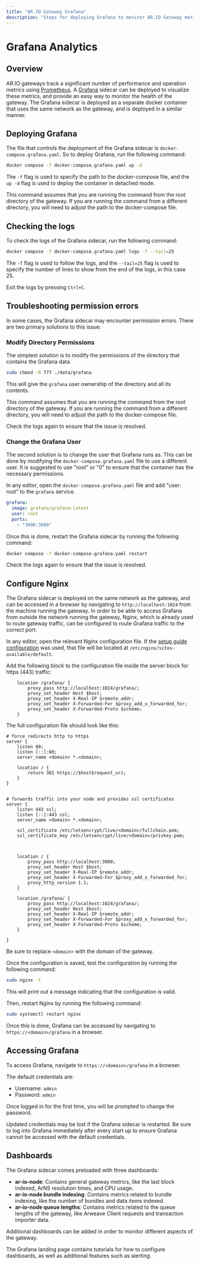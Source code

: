 ```yaml
---
title: "AR.IO Gateway Grafana"
description: "Steps for deploying Grafana to monitor AR.IO Gateway metrics."
---
```


# Grafana Analytics

## Overview

AR.IO gateways track a significant number of performance and operation metrics using [Prometheus](https://prometheus.io/).
A [Grafana](https://grafana.com/) sidecar can be deployed to visualize these metrics, and provide an easy way to monitor the health of the gateway.
The Grafana sidecar is deployed as a separate docker container that uses the same network as the gateway, and is deployed in a similar manner.

## Deploying Grafana

The file that controls the deployment of the Grafana sidecar is `docker-compose.grafana.yaml`. So to deploy Grafana, run the following command:

```bash
docker compose -f docker-compose.grafana.yaml up -d
```

The `-f` flag is used to specify the path to the docker-compose file, and the `up -d` flag is used to deploy the container in detached mode.

<Callout type="info" title="Terminal Location">
  This command assumes that you are running the command from the root directory
  of the gateway. If you are running the command from a different directory, you
  will need to adjust the path to the docker-compose file.
</Callout>

## Checking the logs

To check the logs of the Grafana sidecar, run the following command:

```bash
docker compose -f docker-compose.grafana.yaml logs -f --tail=25
```

The `-f` flag is used to follow the logs, and the `--tail=25` flag is used to specify the number of lines to show from the end of the logs, in this case 25.

Exit the logs by pressing `Ctrl+C`.

## Troubleshooting permission errors

In some cases, the Grafana sidecar may encounter permission errors. There are two primary solutions to this issue:

### Modify Directory Permissions

The simplest solution is to modify the permissions of the directory that contains the Grafana data.

```bash
sudo chmod -R 777 ./data/grafana
```

This will give the `grafana` user ownership of the directory and all its contents.

<Callout type="info" title="Terminal Location">
  This command assumes that you are running the command from the root directory
  of the gateway. If you are running the command from a different directory, you
  will need to adjust the path to the docker-compose file.
</Callout>

Check the logs again to ensure that the issue is resolved.

### Change the Grafana User

The second solution is to change the user that Grafana runs as. This can be done by modifying the `docker-compose.grafana.yaml` file to use a different user. It is suggested to use "root" or "0" to ensure that the container has the necessary permissions.

In any editor, open the `docker-compose.grafana.yaml` file and add "user: root" to the `grafana` service.

```yaml
grafana:
  image: grafana/grafana:latest
  user: root
  ports:
    - "3000:3000"
```

Once this is done, restart the Grafana sidecar by running the following command:

```bash
docker compose -f docker-compose.grafana.yaml restart
```

Check the logs again to ensure that the issue is resolved.

## Configure Nginx

The Grafana sidecar is deployed on the same network as the gateway, and can be accessed in a browser by navigating to `http://localhost:1024` from the machine running the gateway.
In order to be able to access Grafana from outside the network running the gateway, Nginx, which is already used to route gateway traffic, can be configured to route Grafana traffic to the correct port.

In any editor, open the relevant Nginx configuration file. If the [setup guide configuration](/gateways/linux-setup#set-up-networking) was used, that file will be located at `/etc/nginx/sites-available/default`.

Add the following block to the configuration file inside the server block for https (443) traffic:

```nginx
    location /grafana/ {
        proxy_pass http://localhost:1024/grafana/;
        proxy_set_header Host $host;
        proxy_set_header X-Real-IP $remote_addr;
        proxy_set_header X-Forwarded-For $proxy_add_x_forwarded_for;
        proxy_set_header X-Forwarded-Proto $scheme;
    }
```

The full configuration file should look like this:

```nginx
# force redirects http to https
server {
    listen 80;
    listen [::]:80;
    server_name <domain> *.<domain>;

    location / {
        return 301 https://$host$request_uri;
    }
}


# forwards traffic into your node and provides ssl certificates
server {
    listen 443 ssl;
    listen [::]:443 ssl;
    server_name <domain> *.<domain>;

    ssl_certificate /etc/letsencrypt/live/<domain>/fullchain.pem;
    ssl_certificate_key /etc/letsencrypt/live/<domain>/privkey.pem;



    location / {
        proxy_pass http://localhost:3000;
        proxy_set_header Host $host;
        proxy_set_header X-Real-IP $remote_addr;
        proxy_set_header X-Forwarded-For $proxy_add_x_forwarded_for;
        proxy_http_version 1.1;
    }

    location /grafana/ {
        proxy_pass http://localhost:1024/grafana/;
        proxy_set_header Host $host;
        proxy_set_header X-Real-IP $remote_addr;
        proxy_set_header X-Forwarded-For $proxy_add_x_forwarded_for;
        proxy_set_header X-Forwarded-Proto $scheme;
    }

}

```

Be sure to replace `<domain>` with the domain of the gateway.

Once the configuration is saved, test the configuration by running the following command:

```bash
sudo nginx -t
```

This will print out a message indicating that the configuration is valid.

Then, restart Nginx by running the following command:

```bash
sudo systemctl restart nginx
```

Once this is done, Grafana can be accessed by navigating to `https://<domain>/grafana` in a browser.

## Accessing Grafana

To access Grafana, navigate to `https://<domain>/grafana` in a browser.

The default credentials are:

- Username: `admin`
- Password: `admin`

Once logged in for the first time, you will be prompted to change the password.

<Callout type="warning" title="Credential Reset">
  Updated credentials may be lost if the Grafana sidecar is restarted. Be sure
  to log into Grafana immediately after every start up to ensure Grafana cannot
  be accessed with the default credentials.
</Callout>

## Dashboards

The Grafana sidecar comes preloaded with three dashboards:

- **ar-io-node**: Contains general gateway metrics, like the last block indexed, ArNS resolution times, and CPU usage.
- **ar-io-node bundle indexing**: Contains metrics related to bundle indexing, like the number of bundles and data items indexed.
- **ar-io-node queue lengths**: Contains metrics related to the queue lengths of the gateway, like Arweave Client requests and transaction importer data.

Additional dashboards can be added in order to monitor different aspects of the gateway.

The Grafana landing page contains tutorials for how to configure dashboards, as well as additional features such as alerting.
